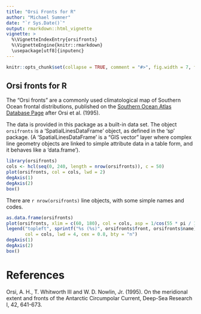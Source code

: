 ```yaml
---
title: "Orsi Fronts for R"
author: "Michael Sumner"
date: "`r Sys.Date()`"
output: rmarkdown::html_vignette
vignette: >
  %\VignetteIndexEntry{orsifronts}
  %\VignetteEngine{knitr::rmarkdown}
  \usepackage[utf8]{inputenc}
---
```



```r
knitr::opts_chunk$set(collapse = TRUE, comment = "#>", fig.width = 7, fig.height = 7)
```
Orsi fronts for R
---------------------------

The "Orsi fronts" are a commonly used climatological map of Southern Ocean frontal distributions, published on the
[Southern Ocean Atlas Database Page](http://woceatlas.tamu.edu/Sites/html/atlas/SOA_DATABASE_DOWNLOAD.html) after Orsi et al. (1995). 


The data is provided in this package as a built-in data set. The object `orsifronts` is a 'SpatialLinesDataFrame' object, as defined in the 'sp' package. (A 'SpatialLinesDataFrame' is a "GIS vector" layer where complex line geometry objects are linked to simple attribute data in a table form, and it behaves like a 'data.frame'). 

```r
library(orsifronts)
cols <- hcl(seq(0, 240, length = nrow(orsifronts)), c = 50)
plot(orsifronts, col = cols, lwd = 2)
degAxis(1)
degAxis(2)
box()
```

There are `r nrow(orsifronts)` line objects, with some simple names and codes. 

```r
as.data.frame(orsifronts)
plot(orsifronts, xlim = c(60, 180), col = cols, asp = 1/cos(55 * pi / 180), lwd = 4)
legend("topleft", sprintf("%s (%s)", orsifronts$front, orsifronts$name),  
       col = cols, lwd = 4, cex = 0.8, bty = "n")
degAxis(1)
degAxis(2)
box()
```



# References

Orsi, A. H., T. Whitworth III and W. D. Nowlin, Jr. (1995). On the meridional extent and fronts of the Antarctic Circumpolar Current, Deep-Sea Research I, 42, 641-673.

